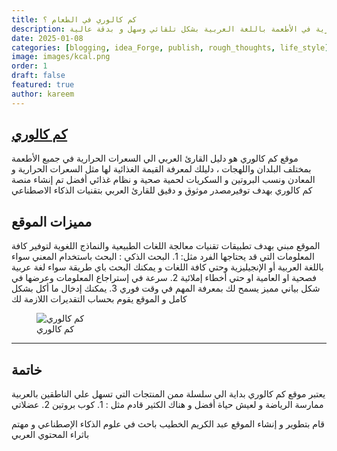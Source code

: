 ```yaml
---
title: كم كالوري في الطعام ؟
description: أول موقع بالذكاء الإصطناعي لتحديد السعرات الحرارية في الأطعمة باللغة العربية بشكل تلقائي وسهل و بدقة عالية
date: 2025-01-08
categories: [blogging, idea_Forge, publish, rough_thoughts, life_style]
image: images/kcal.png
order: 1
draft: false
featured: true
author: kareem
---
```


## [كم كالوري](https://www.kamcalorie.com/)

موقع كم كالوري هو دليل القارئ العربي الي السعرات الحرارية في جميع الأطعمة بمختلف البلدان واللهجات ، دليلك لمعرفة القيمة الغذائية  لها  مثل السعرات الحرارية و المعادن ونسب البروتين و السكريات لحمية صحية و نظام غذائي أفضل 
تم إنشاء منصة كم كالوري بهدف توفيرمصدر موثوق  و دقيق للقارئ العربي بتقنيات الذكاء الاصطناعي 


## مميزات الموقع 

الموقع مبني بهدف تطبيقات تقنيات معالجة اللغات الطبيعية والنماذج اللغوية لتوفير كافة المعلومات التي قد يحتاجها الفرد مثل: 
1. البحث الذكي : البحث باستخدام المعني سواء باللغة العربية أو الإنجيليزية وحتي كافة اللغات و يمكنك البحث باي طريقة سواء لغة عربية فصحية او العامية او حتي أخطاء إملائية 
2. سرعة في إستراجاع المعلومات وعرضها في شكل بياني مميز يسمح لك بمعرفة المهم  في وقت فوري 
3. يمكنك إدخال ما أكل بشكل كامل و الموقع يقوم بحساب التقديرات اللازمة لك

![كم كالوري](images/kcal.png)

****
## خاتمة

يعتبر موقع كم كالوري بداية الي سلسلة ممن المنتجات التي تسهل علي الناطقين بالعربية ممارسة الرياضة و لعيش حياة أفضل و هناك الكثير  قادم مثل :
1. كوب بروتين
2. عضلاتي 

قام بتطوير و إنشاء الموقع  عبد الكريم الخطيب باحث في علوم الذكاء الإصطناعي و مهتم باثراء المحتوي العربي 